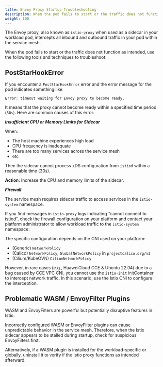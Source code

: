 ```yaml
---
title: Envoy Proxy Startup Troubleshooting
description: When the pod fails to start or the traffic does not function as intended, use the following tools and techniques to troubleshoot.
weight: 100
---
```


The Envoy proxy, also known as `istio-proxy` when used as a sidecar in your workload pod, intercepts all inbound and outbound traffic in your pod within the service mesh.

When the pod fails to start or the traffic does not function as intended, use the following tools and techniques to troubleshoot:

## PostStarHookError

If you encounter a `PostStarHookError` error and the error message for the pod indicates something like:

```
Error: timeout waiting for Envoy proxy to become ready.
```

It means that the proxy cannot become ready within a specified time period (`30s`). Here are common causes of this error:

___Insufficient CPU or Memory Limits for Sidecar___

When:
- The host machine experiences high load
- CPU frequency is inadequate
- There are too many services across the service mesh
- etc

Then the sidecar cannot process xDS configuration from `istiod` within a reasonable time (30s).

**Action:** Increase the CPU and memory limits of the sidecar.

___Firewall___

The service mesh requires sidecar traffic to access services in the `istio-system` namespace.

If you find messages in `istio-proxy` logs indicating "cannot connect to istiod", check the firewall configuration on your platform and contact your platform administrator to allow workload traffic to the `istio-system` namespace:

The specific configuration depends on the CNI used on your platform:

- (Generic) `NetworkPolicy`
- (Calico) `NetworkPolicy`, `GlobalNetworkPolicy` in `projectcalico.org/v3`
- (Cilium/KubeOVN) `CiliumNetworkPolicy`

However, in rare cases (e.g., HuaweiCloud CCE & Ubuntu 22.04) due to a bug caused by CCE VPC CNI, you cannot use the `istio-init` initContainer to intercept network traffic. In this scenario, use the Istio CNI to configure the interception.

## Problematic WASM / EnvoyFilter Plugins

WASM and EnvoyFilters are powerful but potentially disruptive features in Istio.

Incorrectly configured WASM or EnvoyFilter plugins can cause unpredictable behavior in the service mesh.
Therefore, when the Istio sidecar appears to be stalled during startup, check for suspicious EnvoyFilters first.

Alternatively, if a WASM plugin is installed for the workload-specific or globally, uninstall it to verify if the Istio proxy functions as intended afterward.
